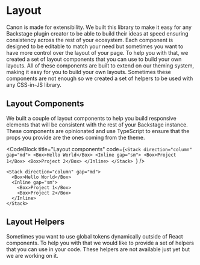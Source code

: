 
# Layout

Canon is made for extensibility. We built this library to make it easy for any
Backstage plugin creator to be able to build their ideas at speed ensuring
consistency across the rest of your ecosystem. Each component is designed to
be editable to match your need but sometimes you want to have more control
over the layout of your page. To help you with that, we created a set of
layout components that you can use to build your own layouts. All of these
components are built to extend on our theming system, making it easy for you
to build your own layouts. Sometimes these components are not enough so we
created a set of helpers to be used with any CSS-in-JS library.

## Layout Components

We built a couple of layout components to help you build responsive elements
that will be consistent with the rest of your Backstage instance. These
components are opinionated and use TypeScript to ensure that the props you
provide are the ones coming from the theme.

<CodeBlock
  title="Layout components"
  code={`<Stack direction="column" gap="md">
    <Box>Hello World</Box>
    <Inline gap="sm">
      <Box>Project 1</Box>
      <Box>Project 2</Box>
    </Inline>
  </Stack>
`}
/>

```tsx
<Stack direction="column" gap="md">
  <Box>Hello World</Box>
  <Inline gap="sm">
    <Box>Project 1</Box>
    <Box>Project 2</Box>
  </Inline>
</Stack>
```

<LayoutComponents />

## Layout Helpers

Sometimes you want to use global tokens dynamically outside of React
components. To help you with that we would like to provide a set of helpers
that you can use in your code. These helpers are not available just yet but we
are working on it.
